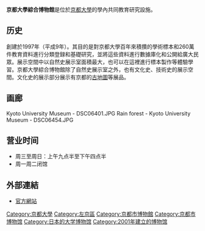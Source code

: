 {{Infobox Museum
| name             =京都大學綜合博物館
| native_name      =京都大学総合博物館（きょうとだいがくそうごうはくぶつかん）
| native_name_lang = ja
| image            = Kyoto University Museum 20120805-001.jpg
| imagesize        = 240
| caption          =京都大學綜合博物館
| alt              =京都大學綜合博物館
| map_type         = 
| map_caption      = 
| map_alt          = 
| latitude         = 
| longitude        = 
| coordinates_type = 
| established      = 2001年6月1日
| dissolved        = 
| location         = [[京都府|京都府]][[京都市|京都市]][[左京區|左京區]]
| type             = [[博物館|博物館]]
| collection       = 
| visitors         = 
| director         = 
| president        = 
| curator          = 
| publictransit    = 
| network          = 
| website          = http://www.museum.kyoto-u.ac.jp/
}}
'''京都大學綜合博物館'''是位於[[京都大學|京都大學]]的學內共同教育研究設施。

==历史==
創建於1997年（平成9年）。其目的是對京都大學百年來積攢的學術標本和260萬件教育資料進行分類登録和基礎研究，並將這些資料進行數據庫化和公開給廣大民眾。展示空間中以自然史展示室面積最大，也可以在這裡進行標本製作等體驗學習。京都大學綜合博物館除了自然史展示室之外，也有文化史、技術史的展示空間。文化史的展示部分展示有京都的[[古地圖|古地圖]]等展品。

==画廊==
<gallery>
Kyoto University Museum - DSC06401.JPG
Rain forest - Kyoto University Museum - DSC06454.JPG
</gallery>

==营业时间==
*周三至周日：上午九点半至下午四点半
*周一周二闭馆

== 外部連結 ==
*[http://www.museum.kyoto-u.ac.jp/ 官方網站] {{Wayback|url=http://www.museum.kyoto-u.ac.jp/ |date=20210211142240 }}

{{京都大学}}
[[Category:京都大學|Category:京都大學]]
[[Category:左京區|Category:左京區]]
[[Category:京都市博物館|Category:京都市博物館]]
[[Category:京都市博物馆|Category:京都市博物馆]]
[[Category:日本的大学博物馆|Category:日本的大学博物馆]]
[[Category:2001年建立的博物馆|Category:2001年建立的博物馆]]